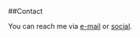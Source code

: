 ##Contact

You can reach me via <a href="mailto:curt@poffdev.com">e-mail</a> or <a href="https://twitter.com/cpoff" target="_blank">social</a>.
